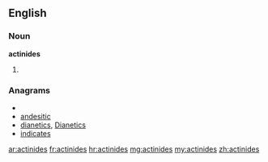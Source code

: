 ==English==

===Noun===
'''actinides'''

# {{plural of|[[actinide]]}}

===Anagrams===
* {{alphagram|acdeiinst}}
* [[andesitic#English|andesitic]]
* [[dianetics#English|dianetics]], [[Dianetics#English|Dianetics]]
* [[indicates#English|indicates]]

[[ar:actinides]]
[[fr:actinides]]
[[hr:actinides]]
[[mg:actinides]]
[[my:actinides]]
[[zh:actinides]]